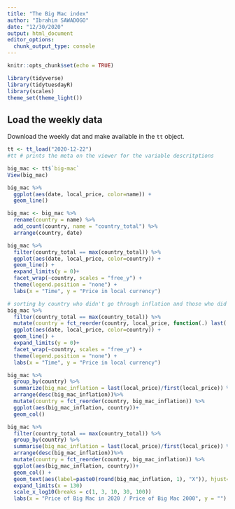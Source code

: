```yaml
---
title: "The Big Mac index"
author: "Ibrahim SAWADOGO"
date: "12/30/2020"
output: html_document
editor_options: 
  chunk_output_type: console
---
```


```r
knitr::opts_chunk$set(echo = TRUE)

library(tidyverse)
library(tidytuesdayR)
library(scales)
theme_set(theme_light())
```

## Load the weekly data
Download the weekly dat and make available in the `tt` object.
```r
tt <- tt_load("2020-12-22")
#tt # prints the meta on the viewer for the variable descritptions
```

```r
big_mac <- tt$`big-mac`
View(big_mac)
```

```r
big_mac %>% 
  ggplot(aes(date, local_price, color=name)) +
  geom_line()
```

```r
big_mac <- big_mac %>%
  rename(country = name) %>%
  add_count(country, name = "country_total") %>%
  arrange(country, date) 
```

```r
big_mac %>%
  filter(country_total == max(country_total)) %>%
  ggplot(aes(date, local_price, color=country)) +
  geom_line() +
  expand_limits(y = 0)+
  facet_wrap(~country, scales = "free_y") +
  theme(legend.position = "none") +
  labs(x = "Time", y = "Price in local currency")
```

```r
# sorting by country who didn't go through inflation and those who did
big_mac %>%
  filter(country_total == max(country_total)) %>%
  mutate(country = fct_reorder(country, local_price, function(.) last(.) / first(.))) %>%
  ggplot(aes(date, local_price, color=country)) +
  geom_line() +
  expand_limits(y = 0)+
  facet_wrap(~country, scales = "free_y") +
  theme(legend.position = "none") +
  labs(x = "Time", y = "Price in local currency")
```

```r
big_mac %>%
  group_by(country) %>%
  summarize(big_mac_inflation = last(local_price)/first(local_price)) %>%
  arrange(desc(big_mac_inflation))%>%
  mutate(country = fct_reorder(country, big_mac_inflation)) %>%
  ggplot(aes(big_mac_inflation, country))+
  geom_col()
```


```r
big_mac %>%
  filter(country_total == max(country_total)) %>%
  group_by(country) %>%
  summarise(big_mac_inflation = last(local_price)/first(local_price)) %>%
  arrange(desc(big_mac_inflation))%>%
  mutate(country = fct_reorder(country, big_mac_inflation)) %>%
  ggplot(aes(big_mac_inflation, country))+
  geom_col() +
  geom_text(aes(label=paste0(round(big_mac_inflation, 1), "X")), hjust=0)+
  expand_limits(x = 130)
  scale_x_log10(breaks = c(1, 3, 10, 30, 100))
  labs(x = "Price of Big Mac in 2020 / Price of Big Mac 2000", y = "")
```

```r

```


```r

```


```r

```


```r

```


```r

```


```r

```


```r

```







